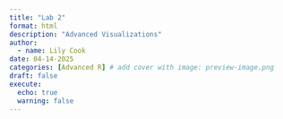 ```yaml
---
title: "Lab 2"
format: html
description: "Advanced Visualizations"
author:
  - name: Lily Cook
date: 04-14-2025
categories: [Advanced R] # add cover with image: preview-image.png
draft: false 
execute: 
  echo: true
  warning: false
---
```

